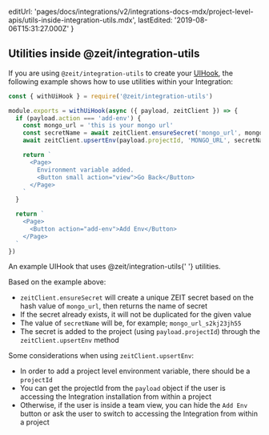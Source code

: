 
  editUrl:
    'pages/docs/integrations/v2/integrations-docs-mdx/project-level-apis/utils-inside-integration-utils.mdx',
  lastEdited: '2019-08-06T15:31:27.000Z'
}

## Utilities inside @zeit/integration-utils

If you are using `@zeit/integration-utils` to create your [UIHook](#creating-an-integration/step-2-creating-a-uihook), the following example shows how to use utilities within your Integration:

```js
const { withUiHook } = require('@zeit/integration-utils')

module.exports = withUiHook(async ({ payload, zeitClient }) => {
  if (payload.action === 'add-env') {
    const mongo_url = 'this is your mongo url'
    const secretName = await zeitClient.ensureSecret('mongo_url', mongo_url)
    await zeitClient.upsertEnv(payload.projectId, 'MONGO_URL', secretName)

    return `
      <Page>
        Environment variable added.
        <Button small action="view">Go Back</Button>
      </Page>
    `
  }

  return `
    <Page>
      <Button action="add-env">Add Env</Button>
    </Page>
  `
})
```

<Caption>
  An example UIHook that uses <InlineCode>@zeit/integration-utils</InlineCode>{' '}
  utilities.
</Caption>

Based on the example above:

- `zeitClient.ensureSecret` will create a unique ZEIT secret based on the hash value of `mongo_url`, then returns the name of secret
- If the secret already exists, it will not be duplicated for the given value
- The value of `secretName` will be, for example; `mongo_url_s2kj23jh55`
- The secret is added to the project (using `payload.projectId`) through the `zeitClient.upsertEnv` method

Some considerations when using `zeitClient.upsertEnv`:

- In order to add a project level environment variable, there should be a `projectId`
- You can get the projectId from the `payload` object if the user is accessing the Integration installation from within a project
- Otherwise, if the user is inside a team view, you can hide the `Add Env` button or ask the user to switch to accessing the Integration from within a project

